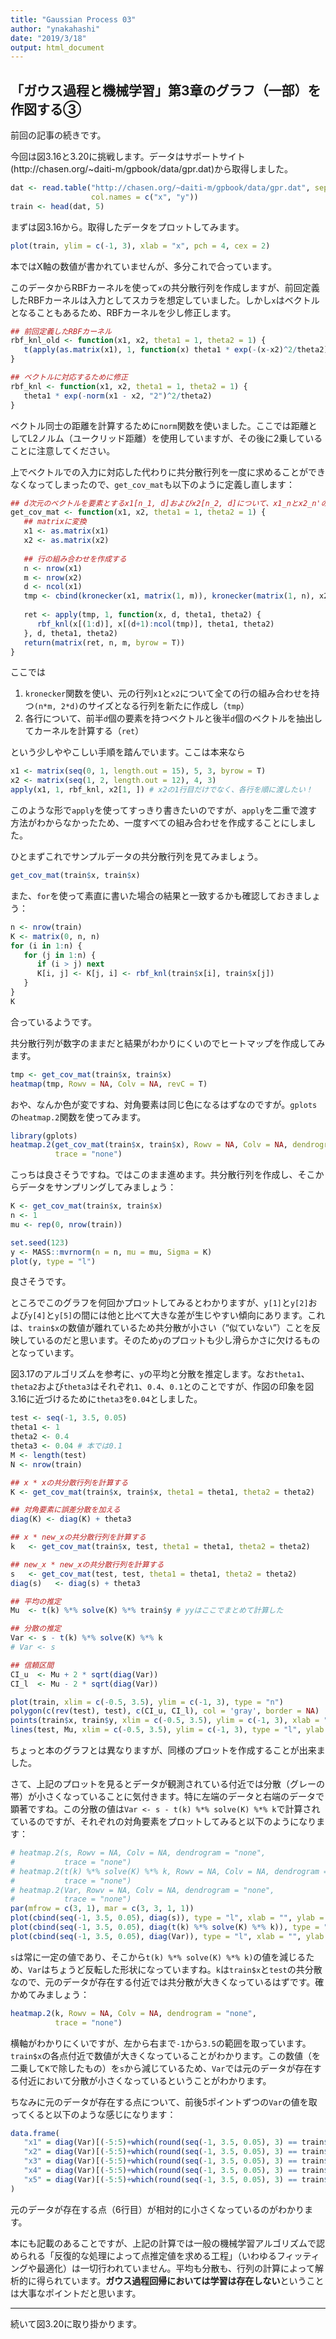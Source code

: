 ```yaml
---
title: "Gaussian Process 03"
author: "ynakahashi"
date: "2019/3/18"
output: html_document
---
```


## 「ガウス過程と機械学習」第3章のグラフ（一部）を作図する③

前回の記事の続きです。


今回は図3.16と3.20に挑戦します。データはサポートサイト(http://chasen.org/~daiti-m/gpbook/data/gpr.dat)から取得しました。

```r
dat <- read.table("http://chasen.org/~daiti-m/gpbook/data/gpr.dat", sep = "\t",
                  col.names = c("x", "y"))
train <- head(dat, 5)
```

まずは図3.16から。取得したデータをプロットしてみます。

```r
plot(train, ylim = c(-1, 3), xlab = "x", pch = 4, cex = 2)
```

本ではX軸の数値が書かれていませんが、多分これで合っています。

このデータからRBFカーネルを使って`x`の共分散行列を作成しますが、前回定義したRBFカーネルは入力としてスカラを想定していました。しかし`x`はベクトルとなることもあるため、RBFカーネルを少し修正します。

```r
## 前回定義したRBFカーネル
rbf_knl_old <- function(x1, x2, theta1 = 1, theta2 = 1) {
   t(apply(as.matrix(x1), 1, function(x) theta1 * exp(-(x-x2)^2/theta2)))
}

## ベクトルに対応するために修正
rbf_knl <- function(x1, x2, theta1 = 1, theta2 = 1) {
   theta1 * exp(-norm(x1 - x2, "2")^2/theta2)
}
```

ベクトル同士の距離を計算するために`norm`関数を使いました。ここでは距離としてL2ノルム（ユークリッド距離）を使用していますが、その後に2乗していることに注意してください。

上でベクトルでの入力に対応した代わりに共分散行列を一度に求めることができなくなってしまったので、`get_cov_mat`も以下のように定義し直します：

```r
## d次元のベクトルを要素とするx1[n_1, d]およびx2[n_2, d]について、x1_nとx2_n'の共分散を計算する
get_cov_mat <- function(x1, x2, theta1 = 1, theta2 = 1) {
   ## matrixに変換
   x1 <- as.matrix(x1)
   x2 <- as.matrix(x2)
   
   ## 行の組み合わせを作成する
   n <- nrow(x1)
   m <- nrow(x2)
   d <- ncol(x1)
   tmp <- cbind(kronecker(x1, matrix(1, m)), kronecker(matrix(1, n), x2))
   
   ret <- apply(tmp, 1, function(x, d, theta1, theta2) {
      rbf_knl(x[(1:d)], x[(d+1):ncol(tmp)], theta1, theta2)
   }, d, theta1, theta2)
   return(matrix(ret, n, m, byrow = T))
}
```

ここでは

 1. `kronecker`関数を使い、元の行列`x1`と`x2`について全ての行の組み合わせを持つ`(n*m, 2*d)`のサイズとなる行列を新たに作成し（`tmp`）
 1. 各行について、前半`d`個の要素を持つベクトルと後半`d`個のベクトルを抽出してカーネルを計算する（`ret`）

という少しややこしい手順を踏んでいます。ここは本来なら

```r
x1 <- matrix(seq(0, 1, length.out = 15), 5, 3, byrow = T)
x2 <- matrix(seq(1, 2, length.out = 12), 4, 3)
apply(x1, 1, rbf_knl, x2[1, ]) # x2の1行目だけでなく、各行を順に渡したい！
```

このような形で`apply`を使ってすっきり書きたいのですが、`apply`を二重で渡す方法がわからなかったため、一度すべての組み合わせを作成することにしました。

ひとまずこれでサンプルデータの共分散行列を見てみましょう。

```r
get_cov_mat(train$x, train$x)
```


また、`for`を使って素直に書いた場合の結果と一致するかも確認しておきましょう：

```r
n <- nrow(train)
K <- matrix(0, n, n)
for (i in 1:n) {
   for (j in 1:n) {
      if (i > j) next
      K[i, j] <- K[j, i] <- rbf_knl(train$x[i], train$x[j])
   }
}
K
```

合っているようです。

共分散行列が数字のままだと結果がわかりにくいのでヒートマップを作成してみます。

```r
tmp <- get_cov_mat(train$x, train$x)
heatmap(tmp, Rowv = NA, Colv = NA, revC = T)
```

おや、なんか色が変ですね、対角要素は同じ色になるはずなのですが。`gplots`の`heatmap.2`関数を使ってみます。

```r
library(gplots)
heatmap.2(get_cov_mat(train$x, train$x), Rowv = NA, Colv = NA, dendrogram = "none", 
          trace = "none")
```

こっちは良さそうですね。ではこのまま進めます。共分散行列を作成し、そこからデータをサンプリングしてみましょう：

```r
K <- get_cov_mat(train$x, train$x)
n <- 1
mu <- rep(0, nrow(train))

set.seed(123)
y <- MASS::mvrnorm(n = n, mu = mu, Sigma = K)
plot(y, type = "l")
```

良さそうです。

ところでこのグラフを何回かプロットしてみるとわかりますが、`y[1]`と`y[2]`および`y[4]`と`y[5]`の間には他と比べて大きな差が生じやすい傾向にあります。これは、`train$x`の数値が離れているため共分散が小さい（"似ていない"）ことを反映しているのだと思います。そのため`y`のプロットも少し滑らかさに欠けるものとなっています。

図3.17のアルゴリズムを参考に、`y`の平均と分散を推定します。なお`theta1`、`theta2`および`theta3`はそれぞれ`1`、`0.4`、`0.1`とのことですが、作図の印象を図3.16に近づけるために`theta3`を`0.04`としました。

```r
test <- seq(-1, 3.5, 0.05)
theta1 <- 1
theta2 <- 0.4
theta3 <- 0.04 # 本では0.1
M <- length(test)
N <- nrow(train)

## x * xの共分散行列を計算する
K <- get_cov_mat(train$x, train$x, theta1 = theta1, theta2 = theta2)

## 対角要素に誤差分散を加える
diag(K) <- diag(K) + theta3

## x * new_xの共分散行列を計算する
k   <- get_cov_mat(train$x, test, theta1 = theta1, theta2 = theta2)

## new_x * new_xの共分散行列を計算する
s   <- get_cov_mat(test, test, theta1 = theta1, theta2 = theta2)
diag(s)   <- diag(s) + theta3

## 平均の推定
Mu  <- t(k) %*% solve(K) %*% train$y # yyはここでまとめて計算した

## 分散の推定
Var <- s - t(k) %*% solve(K) %*% k
# Var <- s

## 信頼区間
CI_u  <- Mu + 2 * sqrt(diag(Var))
CI_l  <- Mu - 2 * sqrt(diag(Var))
```


```r
plot(train, xlim = c(-0.5, 3.5), ylim = c(-1, 3), type = "n")
polygon(c(rev(test), test), c(CI_u, CI_l), col = 'gray', border = NA)
points(train$x, train$y, xlim = c(-0.5, 3.5), ylim = c(-1, 3), xlab = "x", pch = 4, cex = 2)
lines(test, Mu, xlim = c(-0.5, 3.5), ylim = c(-1, 3), type = "l", ylab = "")
```


ちょっと本のグラフとは異なりますが、同様のプロットを作成することが出来ました。

さて、上記のプロットを見るとデータが観測されている付近では分散（グレーの帯）が小さくなっていることに気付きます。特に左端のデータと右端のデータで顕著ですね。この分散の値は`Var <- s - t(k) %*% solve(K) %*% k`で計算されているのですが、それぞれの対角要素をプロットしてみると以下のようになります：

```r
# heatmap.2(s, Rowv = NA, Colv = NA, dendrogram = "none", 
#           trace = "none")
# heatmap.2(t(k) %*% solve(K) %*% k, Rowv = NA, Colv = NA, dendrogram = "none", 
#           trace = "none")
# heatmap.2(Var, Rowv = NA, Colv = NA, dendrogram = "none", 
#           trace = "none")
par(mfrow = c(3, 1), mar = c(3, 3, 1, 1))
plot(cbind(seq(-1, 3.5, 0.05), diag(s)), type = "l", xlab = "", ylab = "diag(Var)")
plot(cbind(seq(-1, 3.5, 0.05), diag(t(k) %*% solve(K) %*% k)), type = "l", xlab = "", ylab = "diag(Var)")
plot(cbind(seq(-1, 3.5, 0.05), diag(Var)), type = "l", xlab = "", ylab = "diag(Var)")
```

`s`は常に一定の値であり、そこから`t(k) %*% solve(K) %*% k)`の値を減じるため、`Var`はちょうど反転した形状になっていますね。`k`は`train$x`と`test`の共分散なので、元のデータが存在する付近では共分散が大きくなっているはずです。確かめてみましょう：


```r
heatmap.2(k, Rowv = NA, Colv = NA, dendrogram = "none",
          trace = "none")
```

横軸がわかりにくいですが、左から右まで`-1`から`3.5`の範囲を取っています。`train$x`の各点付近で数値が大きくなっていることがわかります。この数値（を二乗して`K`で除したもの）を`s`から減じているため、`Var`では元のデータが存在する付近において分散が小さくなっているということがわかります。

ちなみに元のデータが存在する点について、前後5ポイントずつの`Var`の値を取ってくると以下のような感じになります：

```r
data.frame(
   "x1" = diag(Var)[(-5:5)+which(round(seq(-1, 3.5, 0.05), 3) == train$x[1])],
   "x2" = diag(Var)[(-5:5)+which(round(seq(-1, 3.5, 0.05), 3) == train$x[2])],
   "x3" = diag(Var)[(-5:5)+which(round(seq(-1, 3.5, 0.05), 3) == train$x[3])],
   "x4" = diag(Var)[(-5:5)+which(round(seq(-1, 3.5, 0.05), 3) == train$x[4])],
   "x5" = diag(Var)[(-5:5)+which(round(seq(-1, 3.5, 0.05), 3) == train$x[5])]
)
```

元のデータが存在する点（6行目）が相対的に小さくなっているのがわかります。


本にも記載のあることですが、上記の計算では一般の機械学習アルゴリズムで認められる「反復的な処理によって点推定値を求める工程」（いわゆるフィッティングや最適化）は一切行われていません。平均も分散も、行列の計算によって解析的に得られています。**ガウス過程回帰においては学習は存在しない**ということは大事なポイントだと思います。


---
続いて図3.20に取り掛かります。







```r

```






